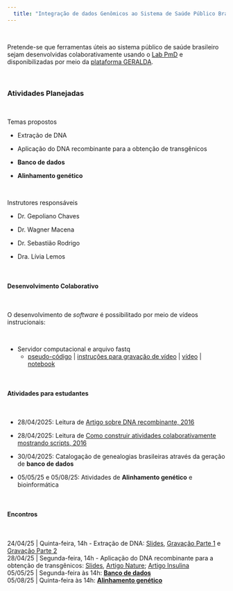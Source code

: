 ```yaml
---
  title: "Integração de dados Genômicos ao Sistema de Saúde Público Brasileiro (SUS)"
---
```


\

Pretende-se que ferramentas úteis ao sistema público de saúde brasileiro sejam desenvolvidas colaborativamente usando o [Lab PmD](lab-virtual.html) e disponibilizadas por meio da [plataforma GERALDA](https://geraldo-br.netlify.app/pmd).

\

### Atividades Planejadas

\

Temas propostos

* Extração de DNA

* Aplicação do DNA recombinante para a obtenção de transgênicos 

* **Banco de dados** 

* **Alinhamento genético**

\

Instrutores responsáveis

* Dr. Gepoliano Chaves

* Dr. Wagner Macena

* Dr. Sebastião Rodrigo

* Dra. Lívia Lemos


\


#### Desenvolvimento Colaborativo

\

O desenvolvimento de *software* é possibilitado por meio de vídeos instrucionais:

\

* Servidor computacional e arquivo fastq 
  + [pseudo-código](https://docs.google.com/document/d/1TBsntWO8cCpHQ9YkvlUwXkXHqAkoKPlVBxtltosAAPs/edit?tab=t.0#heading=h.sc3873h8qqnu) | [instruções para gravação de vídeo](https://docs.google.com/document/d/161PbOhDUD06T_ALjTlTGr_N2WFCFryxUf2OS1HtTWro/edit?usp=sharing) | [vídeo](https://drive.google.com/file/d/1FYhk2wx59oGGtiQwGLOjLbkj48nBlq9v/view?usp=sharing) | [notebook](https://bioinformatics-bridge-course.netlify.app/align-extract-counts#download-fastq-file)
  
\
  
#### Atividades para estudantes

\

* 28/04/2025: Leitura de [Artigo sobre DNA recombinante, 2016](https://drive.google.com/file/d/1F1fUyGFlYZkSJw10gLZdUVN5DwoLO29s/view?usp=sharing)

* 28/04/2025: Leitura de [Como construir atividades colaborativamente mostrando scripts, 2016](https://drive.google.com/file/d/1F1fUyGFlYZkSJw10gLZdUVN5DwoLO29s/view?usp=sharing)

* 30/04/2025: Catalogação de genealogias brasileiras através da geração de **banco de dados**

* 05/05/25 e 05/08/25: Atividades de **Alinhamento genético** e bioinformática

\

#### Encontros

\

24/04/25 | Quinta-feira, 14h - Extração de DNA: [Slides](https://docs.google.com/presentation/d/1CDvot01DESUGmTz_N9yecDO7wTh2dm7u/edit?usp=sharing&ouid=118102085428546980704&rtpof=true&sd=true), [Gravação Parte 1](https://drive.google.com/file/d/1yRgUjFW8coLZmfc8rLnv7_xxY3PTrxvT/view?usp=sharing) e [Gravação Parte 2](https://drive.google.com/file/d/1m0-i0MOAqLjl18Iyx9wQClLGBm9REkLV/view?usp=sharing) \
28/04/25 | Segunda-feira, 14h - Aplicação do DNA recombinante para a obtenção de transgênicos: [Slides](https://shorturl.at/UMKRs), [Artigo Nature](https://shorturl.at/GUAaN); [Artigo Insulina](https://shorturl.at/8b8zZ) \
05/05/25 | Segunda-feira às 14h: [**Banco de dados**](https://docs.google.com/presentation/d/1xQn8HpktC6X_vY-EUfFcSA8dia70pMxj/edit?usp=sharing&ouid=103625408686346070691&rtpof=true&sd=true)\
05/08/25 | Quinta-feira às  14h: [**Alinhamento genético**](https://bioinfo-ufsb-website.netlify.app/alinhamento_analise_sequencias)








